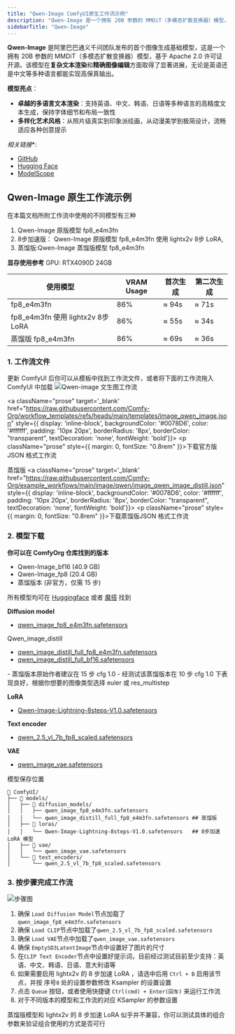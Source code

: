```yaml
---
title: "Qwen-Image ComfyUI原生工作流示例"
description: "Qwen-Image 是一个拥有 20B 参数的 MMDiT（多模态扩散变换器）模型，基于 Apache 2.0 许可证开源。"
sidebarTitle: "Qwen-Image"
---
```




**Qwen-Image** 是阿里巴巴通义千问团队发布的首个图像生成基础模型，这是一个拥有 20B 参数的 MMDiT（多模态扩散变换器）模型，基于 Apache 2.0 许可证开源。该模型在**复杂文本渲染**和**精确图像编辑**方面取得了显著进展，无论是英语还是中文等多种语言都能实现高保真输出。

**模型亮点**：
- **卓越的多语言文本渲染**：支持英语、中文、韩语、日语等多种语言的高精度文本生成，保持字体细节和布局一致性
- **多样化艺术风格**：从照片级真实到印象派绘画，从动漫美学到极简设计，流畅适应各种创意提示

*相关链接**:
 - [GitHub](https://github.com/QwenLM/Qwen-Image)
 - [Hugging Face](https://huggingface.co/Qwen/Qwen-Image)
 - [ModelScope](https://modelscope.cn/models/qwen/Qwen-Image)

## Qwen-Image 原生工作流示例

<UpdateReminder />


在本篇文档所附工作流中使用的不同模型有三种
1. Qwen-Image 原版模型 fp8_e4m3fn
2. 8步加速版： Qwen-Image 原版模型 fp8_e4m3fn 使用 lightx2v 8步 LoRA,
3. 蒸馏版:Qwen-Image 蒸馏版模型 fp8_e4m3fn

**显存使用参考**
GPU: RTX4090D 24GB

| 使用模型                           | VRAM Usage | 首次生成   | 第二次生成  |
| --------------------------------- | ---------- | -------- | ---------- |
| fp8_e4m3fn                        | 86%        | ≈ 94s    | ≈ 71s      |
| fp8_e4m3fn 使用 lightx2v 8步 LoRA  | 86%        | ≈ 55s    | ≈ 34s      |
| 蒸馏版 fp8_e4m3fn                  | 86%        | ≈ 69s    | ≈ 36s      |

### 1. 工作流文件

更新 ComfyUI 后你可以从模板中找到工作流文件，或者将下面的工作流拖入 ComfyUI 中加载
![Qwen-image 文生图工作流](https://raw.githubusercontent.com/Comfy-Org/example_workflows/main/image/qwen/qwen-image.png)

<a className="prose"  target='_blank'  href="https://raw.githubusercontent.com/Comfy-Org/workflow_templates/refs/heads/main/templates/image_qwen_image.json" style={{ display: 'inline-block', backgroundColor: '#0078D6', color: '#ffffff', padding: '10px 20px', borderRadius: '8px', borderColor: "transparent", textDecoration: 'none', fontWeight: 'bold'}}>
    <p className="prose" style={{ margin: 0, fontSize: "0.8rem" }}>下载官方版 JSON 格式工作流</p>
</a>

蒸馏版
<a className="prose"  target='_blank'  href="https://raw.githubusercontent.com/Comfy-Org/example_workflows/main/image/qwen/image_qwen_image_distill.json" style={{ display: 'inline-block', backgroundColor: '#0078D6', color: '#ffffff', padding: '10px 20px', borderRadius: '8px', borderColor: "transparent", textDecoration: 'none', fontWeight: 'bold'}}>
    <p className="prose" style={{ margin: 0, fontSize: "0.8rem" }}>下载蒸馏版JSON 格式工作流</p>
</a>
### 2. 模型下载

**你可以在 ComfyOrg 仓库找到的版本**
- Qwen-Image_bf16 (40.9 GB)
- Qwen-Image_fp8 (20.4 GB)
- 蒸馏版本 (非官方，仅需 15 步)


所有模型均可在 [Huggingface](https://huggingface.co/Comfy-Org/Qwen-Image_ComfyUI/tree/main) 或者 [魔搭](https://modelscope.cn/models/Comfy-Org/Qwen-Image_ComfyUI/files) 找到

**Diffusion model**

- [qwen_image_fp8_e4m3fn.safetensors](https://huggingface.co/Comfy-Org/Qwen-Image_ComfyUI/resolve/main/split_files/diffusion_models/qwen_image_fp8_e4m3fn.safetensors)

Qwen_image_distill

- [qwen_image_distill_full_fp8_e4m3fn.safetensors](https://huggingface.co/Comfy-Org/Qwen-Image_ComfyUI/resolve/main/non_official/diffusion_models/qwen_image_distill_full_fp8_e4m3fn.safetensors)
- [qwen_image_distill_full_bf16.safetensors](https://huggingface.co/Comfy-Org/Qwen-Image_ComfyUI/resolve/main/non_official/diffusion_models/qwen_image_distill_full_bf16.safetensors)

<Note>
 - 蒸馏版本原始作者建议在 15 步 cfg 1.0
- 经测试该蒸馏版本在 10 步 cfg 1.0 下表现良好，根据你想要的图像类型选择 euler 或 res_multistep   
</Note>

**LoRA**

- [Qwen-Image-Lightning-8steps-V1.0.safetensors](https://huggingface.co/lightx2v/Qwen-Image-Lightning/resolve/main/Qwen-Image-Lightning-8steps-V1.0.safetensors)

**Text encoder**

- [qwen_2.5_vl_7b_fp8_scaled.safetensors](https://huggingface.co/Comfy-Org/Qwen-Image_ComfyUI/resolve/main/split_files/text_encoders/qwen_2.5_vl_7b_fp8_scaled.safetensors)

**VAE**

- [qwen_image_vae.safetensors](https://huggingface.co/Comfy-Org/Qwen-Image_ComfyUI/resolve/main/split_files/vae/qwen_image_vae.safetensors)

模型保存位置

```
📂 ComfyUI/
├── 📂 models/
│   ├── 📂 diffusion_models/
│   │   ├── qwen_image_fp8_e4m3fn.safetensors
│   │   └── qwen_image_distill_full_fp8_e4m3fn.safetensors ## 蒸馏版
│   ├── 📂 loras/
│   │   └── Qwen-Image-Lightning-8steps-V1.0.safetensors   ## 8步加速 LoRA 模型
│   ├── 📂 vae/
│   │   └── qwen_image_vae.safetensors
│   └── 📂 text_encoders/
│       └── qwen_2.5_vl_7b_fp8_scaled.safetensors
```

### 3. 按步骤完成工作流

![步骤图](/images/tutorial/image/qwen/image_qwen_image-guide.jpg)

1. 确保 `Load Diffusion Model`节点加载了`qwen_image_fp8_e4m3fn.safetensors`
2. 确保 `Load CLIP`节点中加载了`qwen_2.5_vl_7b_fp8_scaled.safetensors`
3. 确保 `Load VAE`节点中加载了`qwen_image_vae.safetensors`
4. 确保 `EmptySD3LatentImage`节点中设置好了图片的尺寸
5. 在`CLIP Text Encoder`节点中设置好提示词，目前经过测试目前至少支持：英语、中文、韩语、日语、意大利语等
6. 如果需要启用 lightx2v 的 8 步加速 LoRA ，请选中后用 `Ctrl + B` 启用该节点，并按 序号`8` 处的设置参数修改 Ksampler 的设置设置
7. 点击 `Queue` 按钮，或者使用快捷键 `Ctrl(cmd) + Enter(回车)` 来运行工作流
8. 对于不同版本的模型和工作流的对应 KSampler 的参数设置

<Note>
 蒸馏版模型和 lightx2v 的 8 步加速 LoRA 似乎并不兼容，你可以测试具体的组合参数来验证组合使用的方式是否可行
</Note>